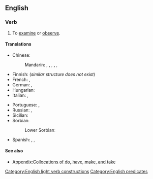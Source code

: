 ==English==

===Verb===
{{en-verb|take<,,took,taken> a look}}

# {{lb|en|idiomatic|intransitive}} To [[examine]] or [[observe]].
#: {{syn|en|have a look|take a gander}}
#: {{ux|en|Can you '''take a look''' at the engine to see what's wrong?}}

====Translations====
{{trans-top|to examine or observe}}
* Chinese:
*: Mandarin: {{t+|cmn|看|tr=kàn|sc=Hani}}, {{t+|cmn|看看|tr=kànkàn|sc=Hani}}, {{qualifier|slang}} {{t+|cmn|瞜|sc=Hani}}, {{t+|cmn|䁖|tr=lōu|sc=Hani}}, {{t|cmn|瞜瞜|sc=Hani}}, {{t|cmn|䁖䁖|tr=lōulōu|sc=Hani}}
* Finnish: {{t+|fi|katsoa}} (''similar structure does not exist'')
* French: {{t+|fr|jeter un œil}}, {{t+|fr|jeter un coup d'œil}}
* German: {{t|de|angucken}}, {{t|de|einen Blick werfen}}
* Hungarian: {{t+|hu|megnéz}}
* Italian: {{qualifier|idiomatic}} {{t|it|dare un'occhiata}}, {{t+|it|esaminare}}
{{trans-mid}}
* Portuguese: {{t|pt|[[dar]] [[uma]] [[olhada]]}}, {{t|pt|dar uma vista de olhos}}
* Russian: {{t+|ru|посмотре́ть}}, {{t+|ru|взгляну́ть}}
* Sicilian: {{t+|scn|dari n'ucchiata}}
* Sorbian:
*: Lower Sorbian: {{t|dsb|woglědaś|pf|alt=woglědaś se}}
* Spanish: {{t|es|echar un vistazo}}, {{t|es|echar una mirada}}, {{t|es|echar una ojeada}}
{{trans-bottom}}

====See also====
* [[Appendix:Collocations of do, have, make, and take]]

[[Category:English light verb constructions]]
[[Category:English predicates]]